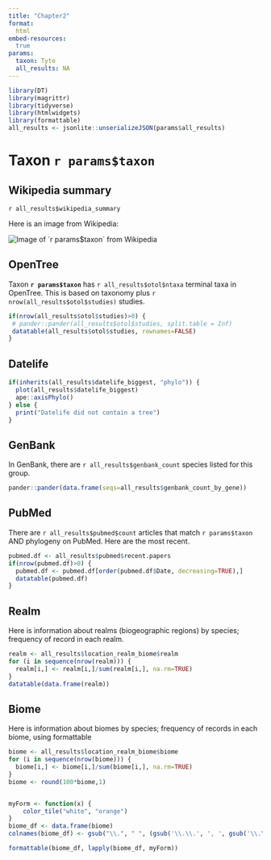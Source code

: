 ```yaml
---
title: "Chapter2"
format:
  html
embed-resources:
  true
params:
  taxon: Tyto
  all_results: NA
---
```


```r
library(DT)
library(magrittr)
library(tidyverse)
library(htmlwidgets)
library(formattable)
all_results <- jsonlite::unserializeJSON(params$all_results)
```



# Taxon `r params$taxon`

## Wikipedia summary

`r all_results$wikipedia_summary`

Here is an image from Wikipedia:

<img src='`r all_results$wikipedia_pics[1]`' alt='Image of `r params$taxon` from Wikipedia'>


## OpenTree

Taxon **`r params$taxon`** has `r all_results$otol$ntaxa` terminal taxa in OpenTree. This is based on taxonomy plus `r nrow(all_results$otol$studies)` studies.


```r
if(nrow(all_results$otol$studies)>0) {
 # pander::pander(all_results$otol$studies, split.table = Inf)
 datatable(all_results$otol$studies, rownames=FALSE)
}
```

## Datelife

```r
if(inherits(all_results$datelife_biggest, "phylo")) {
  plot(all_results$datelife_biggest)
  ape::axisPhylo()
} else {
  print("Datelife did not contain a tree")
}
```

## GenBank

In GenBank, there are `r all_results$genbank_count` species listed for this group.

```r
pander::pander(data.frame(seqs=all_results$genbank_count_by_gene))
```



## PubMed

There are `r all_results$pubmed$count` articles that match `r params$taxon` AND phylogeny on PubMed. Here are the most recent.

```r
pubmed.df <- all_results$pubmed$recent.papers
if(nrow(pubmed.df)>0) {
  pubmed.df <- pubmed.df[order(pubmed.df$Date, decreasing=TRUE),]
  datatable(pubmed.df)
}
```


## Realm

Here is information about realms (biogeographic regions) by species; frequency of record in each realm.

```r
realm <- all_results$location_realm_biome$realm
for (i in sequence(nrow(realm))) {
  realm[i,] <- realm[i,]/sum(realm[i,], na.rm=TRUE)
}
datatable(data.frame(realm))
```

## Biome

Here is information about biomes by species; frequency of records in each biome, using formattable

```r
biome <- all_results$location_realm_biome$biome
for (i in sequence(nrow(biome))) {
  biome[i,] <- biome[i,]/sum(biome[i,], na.rm=TRUE)
}
biome <- round(100*biome,1)


myForm <- function(x) {
	color_tile("white", "orange")
}
biome_df <- data.frame(biome)
colnames(biome_df) <- gsub("\\.", " ", (gsub('\\.\\.', ', ', gsub('\\.\\.\\.', " and ", colnames(biome_df)))))

formattable(biome_df, lapply(biome_df, myForm))
```